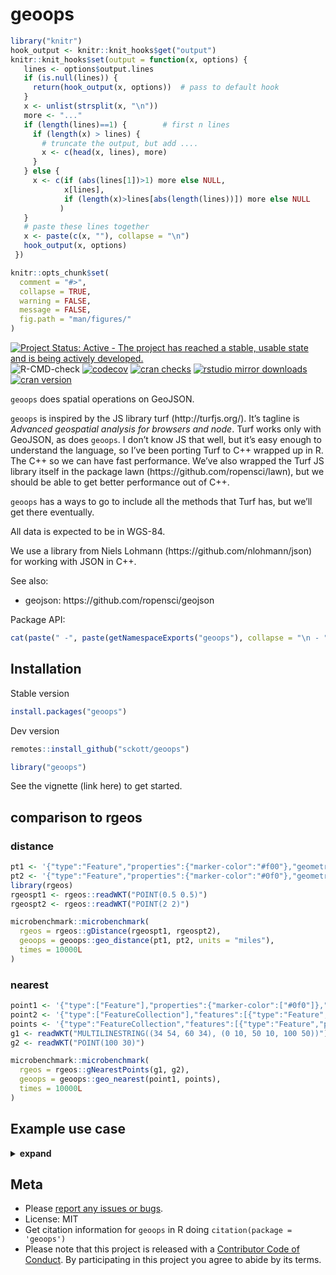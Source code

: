geoops
======

```r
library("knitr")
hook_output <- knitr::knit_hooks$get("output")
knitr::knit_hooks$set(output = function(x, options) {
   lines <- options$output.lines
   if (is.null(lines)) {
     return(hook_output(x, options))  # pass to default hook
   }
   x <- unlist(strsplit(x, "\n"))
   more <- "..."
   if (length(lines)==1) {        # first n lines
     if (length(x) > lines) {
       # truncate the output, but add ....
       x <- c(head(x, lines), more)
     }
   } else {
     x <- c(if (abs(lines[1])>1) more else NULL,
            x[lines],
            if (length(x)>lines[abs(length(lines))]) more else NULL
           )
   }
   # paste these lines together
   x <- paste(c(x, ""), collapse = "\n")
   hook_output(x, options)
 })

knitr::opts_chunk$set(
  comment = "#>",
  collapse = TRUE,
  warning = FALSE,
  message = FALSE,
  fig.path = "man/figures/"
)
```

[![Project Status: Active - The project has reached a stable, usable state and is being actively developed.](https://www.repostatus.org/badges/latest/active.svg)](https://www.repostatus.org/#active)
![R-CMD-check](https://github.com/sckott/geoops/workflows/R-CMD-check/badge.svg)
[![codecov](https://codecov.io/gh/sckott/geoops/branch/master/graph/badge.svg)](https://codecov.io/gh/sckott/geoops)
[![cran checks](https://cranchecks.info/badges/worst/geoops)](https://cranchecks.info/pkgs/geoops)
[![rstudio mirror downloads](https://cranlogs.r-pkg.org/badges/geoops)](https://github.com/metacran/cranlogs.app)
[![cran version](https://www.r-pkg.org/badges/version/geoops)](https://cran.r-project.org/package=geoops)

`geoops` does spatial operations on GeoJSON.

`geoops` is inspired by the JS library turf (http://turfjs.org/). It's
tagline is _Advanced geospatial analysis for browsers and node_.
Turf works only with GeoJSON, as does `geoops`. I don't know JS that well,
but it's easy enough to understand the language, so I've been porting
Turf to C++ wrapped up in R. The C++ so we can have fast performance. We've
also wrapped the Turf JS library itself in the package
lawn (https://github.com/ropensci/lawn), but we should be able to get better
performance out of C++.

`geoops` has a ways to go to include all the methods that Turf has, but
we'll get there eventually.

All data is expected to be in WGS-84.

We use a library from Niels Lohmann (https://github.com/nlohmann/json)
for working with JSON in C++.

See also:

* geojson: https://github.com/ropensci/geojson

Package API:

```r
cat(paste(" -", paste(getNamespaceExports("geoops"), collapse = "\n - ")))
```


## Installation

Stable version

```r
install.packages("geoops")
```

Dev version

```r
remotes::install_github("sckott/geoops")
```

```r
library("geoops")
```

See the vignette (link here) to get started.


## comparison to rgeos

### distance

```r
pt1 <- '{"type":"Feature","properties":{"marker-color":"#f00"},"geometry":{"type":"Point","coordinates":[-75.343,39.984]}}'
pt2 <- '{"type":"Feature","properties":{"marker-color":"#0f0"},"geometry":{"type":"Point","coordinates":[-75.534,39.123]}}'
library(rgeos)
rgeospt1 <- rgeos::readWKT("POINT(0.5 0.5)")
rgeospt2 <- rgeos::readWKT("POINT(2 2)")
```

```r
microbenchmark::microbenchmark(
  rgeos = rgeos::gDistance(rgeospt1, rgeospt2),
  geoops = geoops::geo_distance(pt1, pt2, units = "miles"),
  times = 10000L
)
```

### nearest

```r
point1 <- '{"type":["Feature"],"properties":{"marker-color":["#0f0"]},"geometry":{"type":["Point"],"coordinates":[28.9658,41.0101]}}'
point2 <- '{"type":["FeatureCollection"],"features":[{"type":"Feature","properties":{},"geometry":{"type":"Point","coordinates":[28.9739,41.0111]}},{"type":"Feature","properties":{},"geometry":{"type":"Point","coordinates":[28.9485,41.0242]}},{"type":"Feature","properties":{},"geometry":{"type":"Point","coordinates":[28.9387,41.0133]}}]}'
points <- '{"type":"FeatureCollection","features":[{"type":"Feature","properties":{},"geometry":{"type":"Point","coordinates":[28.9739,41.0111]}},{"type":"Feature","properties":{},"geometry":{"type":"Point","coordinates":[28.9485,41.0242]}},{"type":"Feature","properties":{},"geometry":{"type":"Point","coordinates":[28.9387,41.0133]}}]}'
g1 <- readWKT("MULTILINESTRING((34 54, 60 34), (0 10, 50 10, 100 50))")
g2 <- readWKT("POINT(100 30)")
```

```r
microbenchmark::microbenchmark(
  rgeos = rgeos::gNearestPoints(g1, g2),
  geoops = geoops::geo_nearest(point1, points),
  times = 10000L
)
```

## Example use case

<details> <summary><strong>expand</strong></summary>

Get some GeoJSON data, a FeatureCollection of Polygons

```r
file <- system.file("examples/zillow_or.geojson", package = "geoops")
x <- paste0(readLines(file), collapse = "")
```

Break each polygon into separate JSON string

```r
library("jqr")
polys <- unclass(jq(x, ".features[]"))
```

Using `geo_area`, calculate the area of the polygon

```r
areas <- vapply(polys, geo_area, 1, USE.NAMES = FALSE)
```

Visualize area of the polygons as a histogram

```r
hist(areas, main = "")
```

Visualize some of the polygons, all of them

```r
library(leaflet)
leaflet() %>%
  addProviderTiles(provider = "OpenStreetMap.Mapnik") %>%
  addGeoJSON(geojson = x) %>%
  setView(lng = -123, lat = 45, zoom = 7)
```

Just one of them

```r
leaflet() %>%
  addProviderTiles(provider = "OpenStreetMap.Mapnik") %>%
  addGeoJSON(geojson = polys[1]) %>%
  setView(lng = -122.7, lat = 45.48, zoom = 13)
```
</details>




## Meta

* Please [report any issues or bugs](https://github.com/sckott/geoops/issues).
* License: MIT
* Get citation information for `geoops` in R doing `citation(package = 'geoops')`
* Please note that this project is released with a [Contributor Code of Conduct][coc].
By participating in this project you agree to abide by its terms.

[coc]: https://github.com/sckott/geoops/blob/master/CODE_OF_CONDUCT.md
